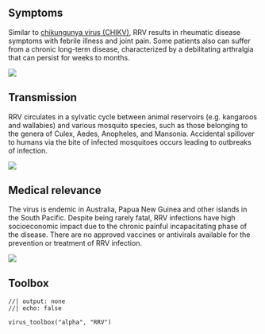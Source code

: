 
::: {.panel-tabset}

## Symptoms

::: {.grid}

::: {.g-col-4}
Similar to [chikungunya virus (CHIKV)](CHIKV.qmd), RRV results in rheumatic disease symptoms with febrile illness and joint pain. Some patients also can suffer from  a chronic long-term disease, characterized by a debilitating arthralgia that can persist for weeks to months.
:::

::: {.g-col-8}

![](RRV disease.png)
:::

:::

## Transmission

::: {.grid}

::: {.g-col-4}
RRV circulates in a sylvatic cycle between animal reservoirs (e.g. kangaroos and wallabies) and various mosquito species, such as those belonging to the genera of Culex, Aedes, Anopheles, and Mansonia. Accidental spillover to humans via the bite of infected mosquitoes occurs leading to outbreaks of infection.
:::

::: {.g-col-8}

![](RRV transmission.png)

:::

:::

## Medical relevance

::: {.grid}

::: {.g-col-6}
The virus is endemic in Australia, Papua New Guinea and other islands in the South Pacific. Despite being rarely fatal, RRV infections have high socioeconomic impact due to the chronic painful incapacitating phase of the disease. There are no approved vaccines or antivirals available for the prevention or treatment of RRV infection. 
:::

::: {.g-col-6}
![](RRV-map.png)
:::

:::

## Toolbox

```ojs
//| output: none
//| echo: false

virus_toolbox("alpha", "RRV")

```


:::
